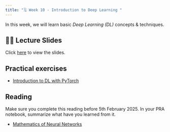 ```yaml
---
title: "🗓️ Week 10 - Introduction to Deep Learning "
---
```


In this  week, we will learn basic *Deep Learning (DL)* concepts & techniques.


## 👨‍🏫 Lecture Slides 

Click [here](https://drive.google.com/file/d/1eK3ptCDU4e4tEwFKp_9xF1sl-b9jTz4D/view?usp=sharing) to view the slides.

## Practical exercises

- [Introduction to DL with PyTorch](https://github.com/jtao/shortcourses/tree/master/Intro_to_PyTorch)

## Reading

Make sure you complete this reading before 5th February 2025. In your PRA notebook, summarize what have you learned from it.

- [Mathematics of Neural Networks](https://drive.google.com/file/d/1rUR_G6MbaMAh6qXwz4zn--a1zVlPJAPm/view?usp=sharing)


